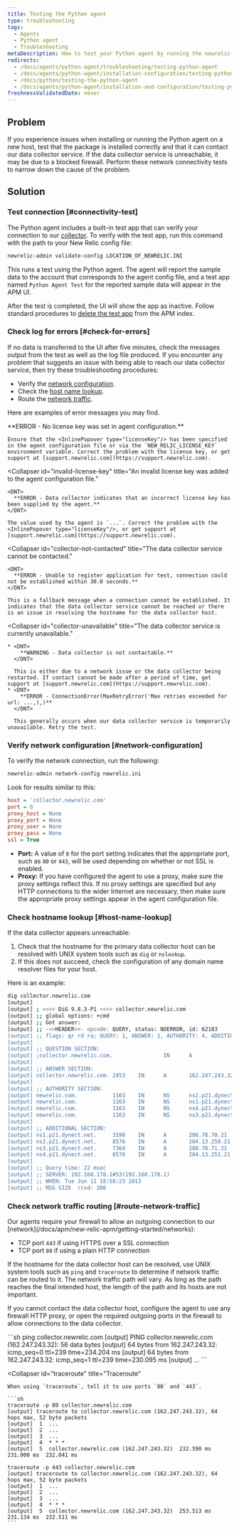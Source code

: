 ```yaml
---
title: Testing the Python agent
type: troubleshooting
tags:
  - Agents
  - Python agent
  - Troubleshooting
metaDescription: How to test your Python agent by running the newrelic-admin validate-config (config file location) command.
redirects:
  - /docs/agents/python-agent/troubleshooting/testing-python-agent
  - /docs/agents/python-agent/installation-configuration/testing-python-agent
  - /docs/python/testing-the-python-agent
  - /docs/agents/python-agent/installation-and-configuration/testing-python-agent
freshnessValidatedDate: never
---
```


## Problem

If you experience issues when installing or running the Python agent on a new host, test that the package is installed correctly and that it can contact our data collector service. If the data collector service is unreachable, it may be due to a blocked firewall. Perform these network connectivity tests to narrow down the cause of the problem.

## Solution

### Test connection [#connectivity-test]

The Python agent includes a built-in test app that can verify your connection to our [collector](/docs/accounts-partnerships/education/getting-started-new-relic/glossary#collector). To verify with the test app, run this command with the path to your New Relic config file:

```sh
newrelic-admin validate-config LOCATION_OF_NEWRELIC.INI
```

This runs a test using the Python agent. The agent will report the sample data to the account that corresponds to the agent config file, and a test app named `Python Agent Test` for the reported sample data will appear in the APM UI.

After the test is completed, the UI will show the app as inactive. Follow standard procedures to [delete the test app](/docs/apm/new-relic-apm/maintenance/remove-applications-servers) from the APM index.

### Check log for errors [#check-for-errors]

If no data is transferred to the UI after five minutes, check the messages output from the test as well as the log file produced. If you encounter any problem that suggests an issue with being able to reach our data collector service, then try these troubleshooting procedures:

* Verify the [network configuration](/docs/agents/python-agent/installation-configuration/testing-python-agent#network-configuration).
* Check the [host name lookup](/docs/agents/python-agent/installation-configuration/testing-python-agent#host-name-lookup).
* Route the [network traffic](/docs/agents/python-agent/installation-configuration/testing-python-agent#network-traffic-routing).

Here are examples of error messages you may find.

<CollapserGroup>
  <Collapser
    id="license-key-not-added"
    title="A license key was not added to the agent configuration file."
  >
    <DNT>
      **ERROR - No license key was set in agent configuration.**
    </DNT>

    Ensure that the <InlinePopover type="licenseKey"/> has been specified in the agent configuration file or via the `NEW_RELIC_LICENSE_KEY` environment variable. Correct the problem with the license key, or get support at [support.newrelic.com](https://support.newrelic.com).
  </Collapser>

  <Collapser
    id="invalid-license-key"
    title="An invalid license key was added to the agent configuration file."
  >
    <DNT>
      **ERROR - Data collector indicates that an incorrect license key has been supplied by the agent.**
    </DNT>

    The value used by the agent is `...`. Correct the problem with the <InlinePopover type="licenseKey"/>, or get support at [support.newrelic.com](https://support.newrelic.com).
  </Collapser>

  <Collapser
    id="collector-not-contacted"
    title="The data collector service cannot be contacted."
  >
    <DNT>
      **ERROR - Unable to register application for test, connection could not be established within 30.0 seconds.**
    </DNT>

    This is a fallback message when a connection cannot be established. It indicates that the data collector service cannot be reached or there is an issue in resolving the hostname for the data collector host.
  </Collapser>

  <Collapser
    id="collector-unavailable"
    title="The data collector service is currently unavailable."
  >
    * <DNT>
        **WARNING - Data collector is not contactable.**
      </DNT>

      This is either due to a network issue or the data collector being restarted. If contact cannot be made after a period of time, get support at [support.newrelic.com](https://support.newrelic.com).
    * <DNT>
        **ERROR - ConnectionError(MaxRetryError('Max retries exceeded for url: ...,),)**
      </DNT>

      This generally occurs when our data collector service is temporarily unavailable. Retry the test.
  </Collapser>
</CollapserGroup>

### Verify network configuration [#network-configuration]

To verify the network connection, run the following:

```sh
newrelic-admin network-config newrelic.ini
```

Look for results similar to this:

```ini
host = 'collector.newrelic.com'
port = 0
proxy_host = None
proxy_port = None
proxy_user = None
proxy_pass = None
ssl = True
```

* <DNT>**Port:**</DNT> A value of `0` for the port setting indicates that the appropriate port, such as `80` or `443`, will be used depending on whether or not SSL is enabled.
* <DNT>**Proxy:**</DNT> If you have configured the agent to use a proxy, make sure the proxy settings reflect this. If no proxy settings are specified but any HTTP connections to the wider Internet are necessary, then make sure the appropriate proxy settings appear in the agent configuration file.

### Check hostname lookup [#host-name-lookup]

If the data collector appears unreachable:

1. Check that the hostname for the primary data collector host can be resolved with UNIX system tools such as `dig` or `nslookup`.
2. If this does not succeed, check the configuration of any domain name resolver files for your host.

Here is an example:

```sh
dig collector.newrelic.com
[output] 
[output] ; <<>> DiG 9.8.3-P1 <<>> collector.newrelic.com
[output] ;; global options: +cmd
[output] ;; Got answer:
[output] ;; ->>HEADER<<- opcode: QUERY, status: NOERROR, id: 62183
[output] ;; flags: qr rd ra; QUERY: 1, ANSWER: 1, AUTHORITY: 4, ADDITIONAL: 4
[output] 
[output] ;; QUESTION SECTION:
[output] ;collector.newrelic.com.                IN      A
[output] 
[output] ;; ANSWER SECTION:
[output] collector.newrelic.com. 2453    IN      A       162.247.243.32
[output] 
[output] ;; AUTHORITY SECTION:
[output] newrelic.com.           1163    IN      NS      ns2.p21.dynect.net.
[output] newrelic.com.           1163    IN      NS      ns1.p21.dynect.net.
[output] newrelic.com.           1163    IN      NS      ns4.p21.dynect.net.
[output] newrelic.com.           1163    IN      NS      ns3.p21.dynect.net.
[output] 
[output] ;; ADDITIONAL SECTION:
[output] ns1.p21.dynect.net.     3198    IN      A       208.78.70.21
[output] ns2.p21.dynect.net.     8576    IN      A       204.13.250.21
[output] ns3.p21.dynect.net.     7364    IN      A       208.78.71.21
[output] ns4.p21.dynect.net.     8576    IN      A       204.13.251.21
[output] 
[output] ;; Query time: 22 msec
[output] ;; SERVER: 192.168.178.1#53(192.168.178.1)
[output] ;; WHEN: Tue Jun 11 18:58:23 2013
[output] ;; MSG SIZE  rcvd: 206
```

### Check network traffic routing [#route-network-traffic]

<Callout variant="important">
  Our agents require your firewall to allow an outgoing connection to our [network](/docs/apm/new-relic-apm/getting-started/networks):

  * TCP port `443` if using HTTPS over a SSL connection
  * TCP port `80` if using a plain HTTP connection
</Callout>

If the hostname for the data collector host can be resolved, use UNIX system tools such as `ping` and `traceroute` to determine if network traffic can be routed to it. The network traffic path will vary. As long as the path reaches the final intended host, the length of the path and its hosts are not important.

If you cannot contact the data collector host, configure the agent to use any firewall HTTP proxy, or open the required outgoing ports in the firewall to allow connections to the data collector.

<CollapserGroup>
  <Collapser
    id="ping"
    title="Ping"
  >
    ```sh
    ping collector.newrelic.com
    [output] PING collector.newrelic.com (162.247.243.32): 56 data bytes
    [output] 64 bytes from 162.247.243.32: icmp_seq=0 ttl=239 time=234.204 ms
    [output] 64 bytes from 162.247.243.32: icmp_seq=1 ttl=239 time=230.095 ms
    [output] ...
    ```
  </Collapser>

  <Collapser
    id="traceroute"
    title="Traceroute"
  >
    When using `traceroute`, tell it to use ports `80` and `443`.

    ```sh
    traceroute -p 80 collector.newrelic.com
    [output] traceroute to collector.newrelic.com (162.247.243.32), 64 hops max, 52 byte packets
    [output]  1  ...
    [output]  2  ...
    [output]  3  ...
    [output]  4  * * *
    [output]  5  collector.newrelic.com (162.247.243.32)  232.590 ms  231.000 ms  232.041 ms

    traceroute -p 443 collector.newrelic.com
    [output] traceroute to collector.newrelic.com (162.247.243.32), 64 hops max, 52 byte packets
    [output]  1  ...
    [output]  2  ...
    [output]  3  ...
    [output]  4  * * *
    [output]  5  collector.newrelic.com (162.247.243.32)  253.513 ms  231.134 ms  232.511 ms
    ```
  </Collapser>
</CollapserGroup>
